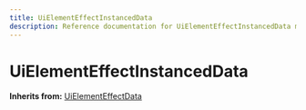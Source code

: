 ```yaml
---
title: UiElementEffectInstancedData
description: Reference documentation for UiElementEffectInstancedData meta class
---
```



# UiElementEffectInstancedData

**Inherits from:** [UiElementEffectData](/classes/uielementeffectdata)

<ClassDetails file="/db/classes/UiElementEffectInstancedData.c31d829c0c52.json" />
